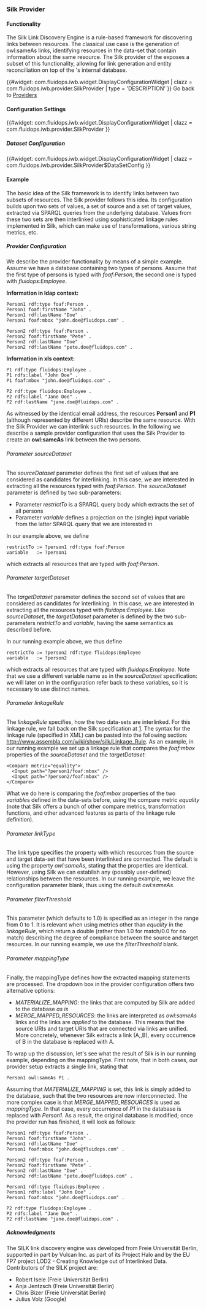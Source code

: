 === Silk Provider ===

==== Functionality ====
The Silk Link Discovery Engine is a rule-based framework for discovering links between resources. The classical use case is the generation of owl:sameAs links, identifying resources in the data-set that contain information about the same resource. The Silk provider of the {{PRODUCT}} exposes a subset of this functionality, allowing for link generation and entity reconciliation on top of the {{PRODUCT}}'s internal database.

{{#widget: com.fluidops.iwb.widget.DisplayConfigurationWidget
| clazz = com.fluidops.iwb.provider.SilkProvider
| type = 'DESCRIPTION'
}}
Go back to [[Help:Providers | Providers ]]

==== Configuration Settings ====

{{#widget: com.fluidops.iwb.widget.DisplayConfigurationWidget
| clazz = com.fluidops.iwb.provider.SilkProvider
}}
===== Dataset Configuration =====
{{#widget: com.fluidops.iwb.widget.DisplayConfigurationWidget
| clazz = com.fluidops.iwb.provider.SilkProvider$DataSetConfig
}}


==== Example ====
The basic idea of the Silk framework is to identify links between two subsets of resources. The Silk provider follows this idea. Its configuration builds upon two sets of values, a set of source and a set of target values, extracted via SPARQL queries from the underlying database. Values from these two sets are then interlinked using sophisticated linkage rules implemented in Silk, which can make use of transformations, various string metrics, etc.

===== Provider Configuration =====
We describe the provider functionality by means of a simple example. Assume we have a database containing two types of persons. Assume that the first type of persons is typed with ''foaf:Person'', the second one is typed with ''fluidops:Employee''.


'''Information in ldap context:'''
<source>
Person1 rdf:type foaf:Person .
Person1 foaf:firstName "John" .
Person1 rdf:lastName "Doe" .
Person1 foaf:mbox "john.doe@fluidops.com" .

Person2 rdf:type foaf:Person .
Person2 foaf:firstName "Pete" .
Person2 rdf:lastName "Doe" .
Person2 rdf:lastName "pete.doe@fluidops.com" .
</source>

'''Information in xls context:'''
<source>
P1 rdf:type fluidops:Employee .
P1 rdfs:label "John Doe" .
P1 foaf:mbox "john.doe@fluidops.com" .

P2 rdf:type fluidops:Employee .
P2 rdfs:label "Jane Doe" .
P2 rdf:lastName "jane.doe@fluidops.com" .
</source>


As witnessed by the identical email address, the resources '''Person1''' and '''P1''' (although represented by different URIs) describe the same resource. With the Silk Provider we can interlink such resources. In the following we describe a sample provider configuration that uses the Silk Provider to create an '''owl:sameAs''' link between the two persons.

====== Parameter sourceDataset ======
The ''sourceDataset'' parameter defines the first set of values that are considered as candidates for interlinking. In this case, we are interested in extracting all the resources typed with ''foaf:Person''. The ''sourceDataset'' parameter is defined by two sub-parameters:

* Parameter ''restrictTo'' is a SPARQL query body which extracts the set of all persons
* Parameter ''variable'' defines a projection on the (single) input variable from the latter SPARQL query that we are interested in

In our example above, we define

<source>
restrictTo := ?person1 rdf:type foaf:Person
variable   := ?person1
</source>

which extracts all resources that are typed with ''foaf:Person''.

====== Parameter targetDataset ======
The ''targetDataset'' parameter defines the second set of values that are considered as candidates for interlinking. In this case, we are interested in extracting all the resources typed with ''fluidops:Employee''. Like ''sourceDataset'', the ''targetDataset'' parameter is defined by the two sub-parameters ''restrictTo'' and ''variable'', having the same semantics as described before.

In our running example above, we thus define

<source>
restrictTo := ?person2 rdf:type fluidops:Employee
variable   := ?person2
</source>

which extracts all resources that are typed with ''fluidops:Employee''. Note that we use a different variable name as in the ''sourceDataset'' specification: we will later on in the configuration refer back to these variables, so it is necessary to use distinct names.

====== Parameter linkageRule ======
The ''linkageRule'' specifies, how the two data-sets are interlinked. For this linkage rule, we fall back on the Silk specification at [http://www.assembla.com/wiki/show/silk/Link_Specification_Language]. The syntax for the linkage rule (specified in XML) can be pasted into the following section: http://www.assembla.com/wiki/show/silk/Linkage_Rule. As an example, in our running example we set up a linkage rule that compares the ''foaf:mbox'' properties of the ''sourceDataset'' and the ''targetDataset'':

<source>
<Compare metric="equality">
  <Input path="?person1/foaf:mbox" />
  <Input path="?person2/foaf:mbox" />
</Compare>
</source>

What we do here is comparing the ''foaf:mbox'' properties of the two ''variable''s defined in the data-sets before, using the compare metric ''equality'' (note that Silk offers a bunch of other compare metrics, transformation functions, and other advanced features as parts of the linkage rule definition). 

====== Parameter linkType ======
The link type specifies the property with which resources from the source and target data-set that have been interlinked are connected. The default is using the property ''owl:sameAs'', stating that the properties are identical. However, using Silk we can establish any (possibly user-defined) relationships between the resources. In our running example, we leave the configuration parameter blank, thus using the default ''owl:sameAs''.

====== Parameter filterThreshold ======
This parameter (which defaults to 1.0) is specified as an integer in the range from 0 to 1. It is relevant when using metrics other than ''equality'' in the ''linkageRule'', which return a double (rather than 1.0 for match/0.0 for no match) describing the degree of compliance between the source and target resources. In our running example, we use the ''filterThreshold'' blank.

====== Parameter mappingType ======
Finally, the mappingType defines how the extracted mapping statements are processed. The dropdown box in the provider configuration offers two alternative options:

* ''MATERIALIZE_MAPPING'': the links that are computed by Silk are added to the database ''as is''
* ''MERGE_MAPPED_RESOURCES'': the links are interpreted as ''owl:sameAs'' links and the links are ''applied'' to the database. This means that the source URIs and target URIs that are connected via links are unified. More concretely, whenever Silk extracts a link (A,<LINK>,B), every occurrence of B in the database is replaced with A.

To wrap up the discussion, let's see what the result of Silk is in our running example, depending on the mappingType. First note, that in both cases, our provider setup extracts a single link, stating that

<source>
Person1 owl:sameAs P1 .
</source>

Assuming that ''MATERIALIZE_MAPPING'' is set, this link is simply added to the database, such that the two resources are now interconnected. The more complex case is that ''MERGE_MAPPED_RESOURCES'' is used as ''mappingType''. In that case, every occurrence of ''P1'' in the database is replaced with ''Person1''. As a result, the original database is modified; once the provider run has finished, it will look as follows:

<source>
Person1 rdf:type foaf:Person .
Person1 foaf:firstName "John" .
Person1 rdf:lastName "Doe" .
Person1 foaf:mbox "john.doe@fluidops.com" .

Person2 rdf:type foaf:Person .
Person2 foaf:firstName "Pete" .
Person2 rdf:lastName "Doe" .
Person2 rdf:lastName "pete.doe@fluidops.com" .

Person1 rdf:type fluidops:Employee .
Person1 rdfs:label "John Doe" .
Person1 foaf:mbox "john.doe@fluidops.com" .

P2 rdf:type fluidops:Employee .
P2 rdfs:label "Jane Doe" .
P2 rdf:lastName "jane.doe@fluidops.com" .
</source>

===== Acknowledgments =====
The SILK link discovery engine was developed from Freie Universität Berlin, supported in part by Vulcan Inc. as part of its Project Halo and by the EU FP7 project LOD2 - Creating Knowledge out of Interlinked Data. Contributors of the SILK project are:

* Robert Isele (Freie Universität Berlin)
* Anja Jentzsch (Freie Universität Berlin)
* Chris Bizer (Freie Universität Berlin)
* Julius Volz (Google)
